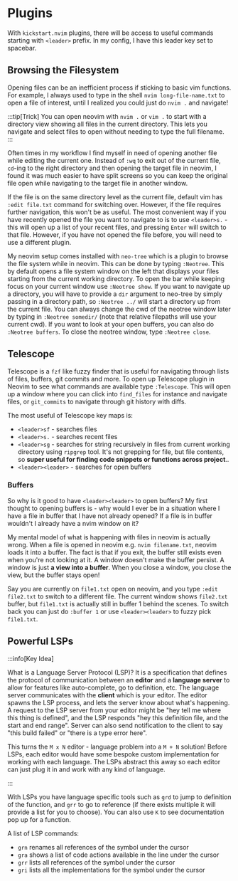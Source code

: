 
# Plugins

With `kickstart.nvim` plugins, there will be access to useful commands starting with `<leader>` prefix. In my config, I have this leader key set to spacebar.

## Browsing the Filesystem

Opening files can be an inefficient process if sticking to basic vim functions. For example, I always used to type in the shell `nvim long-file-name.txt` to open a file of interest, until I realized you could just do `nvim .` and navigate!

:::tip[Trick]
You can open neovim with `nvim .` or `vim .` to start with a directory view showing all files in the current directory. This lets you navigate and select files to open without needing to type the full filename.
:::

Often times in my workflow I find myself in need of opening another file while editing the current one. Instead of `:wq` to exit out of the current file, `cd`-ing to the right directory and then opening the target file in neovim, I found it was much easier to have split screens so you can keep the original file open while navigating to the target file in another window.

If the file is on the same directory level as the current file, default vim has `:edit file.txt` command for switching over. However, if the file requires further navigation, this won't be as useful. The most convenient way if you have recently opened the file you want to navigate to is to use `<leader>s.` - this will open up a list of your recent files, and pressing `Enter` will switch to that file. However, if you have not opened the file before, you will need to use a different plugin.

My neovim setup comes installed with `neo-tree` which is a plugin to browse the file system while in neovim. This can be done by typing `:Neotree`. This by default opens a file system window on the left that displays your files <GreenHighlight>starting from the current working directory</GreenHighlight>. To open the bar while keeping focus on your current window use `:Neotree show`. If you want to navigate up a directory, you will have to provide a `dir` argument to neo-tree by simply passing in a directory path, so `:Neotree ../` will start a directory up from the current file. You can always change the cwd of the neotree window later by typing in `:Neotree somedir/` (note that relative filepaths will use your current cwd). If you want to look at your open buffers, you can also do `:Neotree buffers`. To close the neotree window, type `:Neotree close`.

## Telescope

Telescope is a `fzf` like fuzzy finder that is useful for navigating through lists of files, buffers, git commits and more. To open up Telescope plugin in Neovim to see what commands are available type `:Telescope`. This will open up a window where you can click into `find_files` for instance and navigate files, or `git_commits` to navigate through git history with diffs.

The most useful of Telescope key maps is:

* `<leader>sf` - searches files
* `<leader>s.` - searches recent files
* `<leader>sg` - searches for string recursively in files from current working directory using `ripgrep` tool. <GreenHighlight>It's not grepping for file, but file contents, so **super useful for finding code snippets or functions across project**.</GreenHighlight>.
* `<leader><leader>` - searches for open buffers

### Buffers

So why is it good to have `<leader><leader>` to open buffers? My first thought to opening buffers is - why would I ever be in a situation where I have a file in buffer that I have not already opened? If a file is in buffer wouldn't I already have a nvim window on it?

My mental model of what is happening with files in neovim is actually wrong. When a file is opened in neovim e.g. `nvim filename.txt`, neovim loads it into a buffer. The fact is that if you exit, <GreenHighlight>the buffer still exists even when you're not looking at it</GreenHighlight>. A window doesn't make the buffer persist. A window is just **a view into a buffer**. When you close a window, you close the view, but the buffer stays open!

Say you are currently on `file1.txt` open on neovim, and you type `:edit file2.txt` to switch to a different file. The current window shows `file2.txt` buffer, but `file1.txt` is actually still in buffer 1 behind the scenes. To switch back you can just do `:buffer 1` or use `<leader><leader>` to fuzzy pick `file1.txt`.

## Powerful LSPs

:::info[Key Idea]

What is a Language Server Protocol (LSP)? It is a specification that defines the protocol of communication between an **editor** and a **language server** to allow for features like auto-complete, go to definition, etc. The language server communicates with the **client** which is your editor. The editor spawns the LSP process, and lets the server know about what's happening. A request to the LSP server from your editor might be "hey tell me where this thing is defined", and the LSP responds "hey this definition file, and the start and end range". Server can also send notification to the client to say "this build failed" or "there is a type error here".

This turns the `M x N` editor - language problem into a `M + N` solution! Before LSPs, each editor would have some bespoke custom implementation for working with each language. The LSPs abstract this away so each editor can just plug it in and work with any kind of language.

:::

With LSPs you have language specific tools such as `grd` to jump to definition of the function, and `grr` to go to reference (if there exists multiple it will provide a list for you to choose). You can also use `K` to see documentation pop up for a function.

A list of LSP commands:
- `grn` renames all references of the symbol under the cursor
- `gra` shows a list of code actions available in the line under the cursor
- `grr` lists all references of the symbol under the cursor
- `gri` lists all the implementations for the symbol under the cursor
